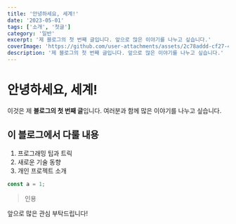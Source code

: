 ```yaml
---
title: '안녕하세요, 세계!'
date: '2023-05-01'
tags: ['소개', '첫글']
category: '일반'
excerpt: '제 블로그의 첫 번째 글입니다. 앞으로 많은 이야기를 나누고 싶습니다.'
coverImage: 'https://github.com/user-attachments/assets/2c78addd-cf27-4150-b1fa-69f22d44d3c7'
description: '제 블로그의 첫 번째 글입니다. 앞으로 많은 이야기를 나누고 싶습니다.'
---
```


# 안녕하세요, 세계!

이것은 제 **블로그의 첫 번째 글**입니다. 여러분과 함께 많은 이야기를 나누고 싶습니다.

## 이 블로그에서 다룰 내용

1. 프로그래밍 팁과 트릭
2. 새로운 기술 동향
3. 개인 프로젝트 소개

```jsx
const a = 1;
```

> 인용

앞으로 많은 관심 부탁드립니다!